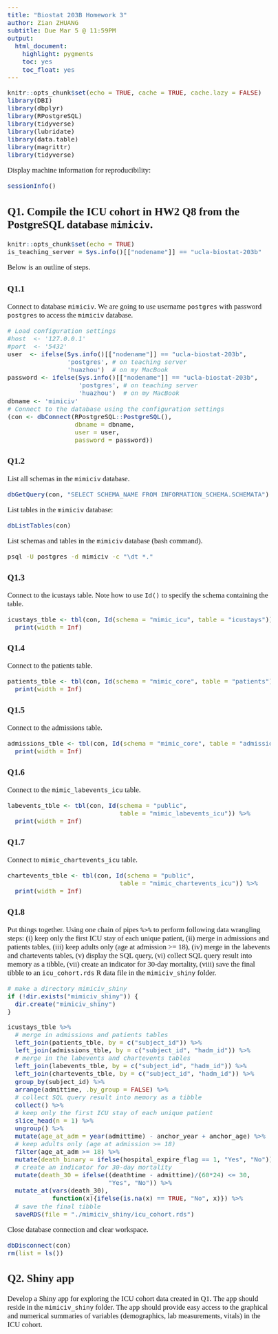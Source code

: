 ```yaml
---
title: "Biostat 203B Homework 3"
author: Zian ZHUANG
subtitle: Due Mar 5 @ 11:59PM
output:
  html_document:
    highlight: pygments
    toc: yes
    toc_float: yes
---
```


<!-- Setup -->
<style type="text/css">
body{ /* Normal  */
      font-size: 17px;
      font-family: "Times New Roman";
  }
h1,h2,h3,h4,h5,h6{
  font-family: "Times New Roman";
}
</style>
```r
knitr::opts_chunk$set(echo = TRUE, cache = TRUE, cache.lazy = FALSE)
library(DBI)
library(dbplyr)
library(RPostgreSQL)
library(tidyverse)
library(lubridate)
library(data.table)
library(magrittr)
library(tidyverse)
```
<!-- Begin writing -->

Display machine information for reproducibility:
```r
sessionInfo()
```

## Q1. Compile the ICU cohort in HW2 Q8 from the PostgreSQL database `mimiciv`. 
```r
knitr::opts_chunk$set(echo = TRUE)
is_teaching_server = Sys.info()[["nodename"]] == "ucla-biostat-203b"
```

Below is an outline of steps.

### Q1.1 
Connect to database `mimiciv`. We are going to use username `postgres` with password `postgres` to access the `mimiciv` database.
```r
# Load configuration settings
#host  <- '127.0.0.1'
#port  <- '5432'
user  <- ifelse(Sys.info()[["nodename"]] == "ucla-biostat-203b", 
                'postgres', # on teaching server
                'huazhou')  # on my MacBook
password <- ifelse(Sys.info()[["nodename"]] == "ucla-biostat-203b",
                   'postgres', # on teaching server
                   'huazhou')  # on my MacBook   
dbname <- 'mimiciv'
# Connect to the database using the configuration settings
(con <- dbConnect(RPostgreSQL::PostgreSQL(), 
                  dbname = dbname, 
                  user = user, 
                  password = password))
```

### Q1.2
List all schemas in the `mimiciv` database.
```r
dbGetQuery(con, "SELECT SCHEMA_NAME FROM INFORMATION_SCHEMA.SCHEMATA")
```

List tables in the `mimiciv` database:
```r
dbListTables(con)
```

List schemas and tables in the `mimiciv` database (bash command).
```bash
psql -U postgres -d mimiciv -c "\dt *."
```

### Q1.3
Connect to the icustays table. Note how to use `Id()` to specify the schema containing the table.
```r
icustays_tble <- tbl(con, Id(schema = "mimic_icu", table = "icustays")) %>%
  print(width = Inf)
```

### Q1.4
Connect to the patients table.
```r
patients_tble <- tbl(con, Id(schema = "mimic_core", table = "patients")) %>%
  print(width = Inf)
```

### Q1.5
Connect to the admissions table.
```r
admissions_tble <- tbl(con, Id(schema = "mimic_core", table = "admissions")) %>%
  print(width = Inf)
```

### Q1.6
Connect to the `mimic_labevents_icu` table.
```r
labevents_tble <- tbl(con, Id(schema = "public", 
                              table = "mimic_labevents_icu")) %>%
  print(width = Inf)
```

### Q1.7
Connect to `mimic_chartevents_icu` table.
```r
chartevents_tble <- tbl(con, Id(schema = "public", 
                              table = "mimic_chartevents_icu")) %>%
  print(width = Inf)
```

### Q1.8
Put things together. Using one chain of pipes `%>%` to perform following data wrangling steps: (i) keep only the first ICU stay of each unique patient, (ii) merge in admissions and patients tables, (iii) keep adults only (age at admission >= 18), (iv) merge in the labevents and chartevents tables, (v) display the SQL query, (vi) collect SQL query result into memory as a tibble, (vii) create an indicator for 30-day mortality, (viii) save the final tibble to an `icu_cohort.rds` R data file in the `mimiciv_shiny` folder.

```r
# make a directory mimiciv_shiny
if (!dir.exists("mimiciv_shiny")) {
  dir.create("mimiciv_shiny")
}
```

```r
icustays_tble %>%
  # merge in admissions and patients tables
  left_join(patients_tble, by = c("subject_id")) %>%
  left_join(admissions_tble, by = c("subject_id", "hadm_id")) %>%
  # merge in the labevents and chartevents tables
  left_join(labevents_tble, by = c("subject_id", "hadm_id")) %>%
  left_join(chartevents_tble, by = c("subject_id", "hadm_id")) %>% 
  group_by(subject_id) %>% 
  arrange(admittime, .by_group = FALSE) %>% 
  # collect SQL query result into memory as a tibble
  collect() %>% 
  # keep only the first ICU stay of each unique patient
  slice_head(n = 1) %>% 
  ungroup() %>% 
  mutate(age_at_adm = year(admittime) - anchor_year + anchor_age) %>%
  # keep adults only (age at admission >= 18)
  filter(age_at_adm >= 18) %>%
  mutate(death_binary = ifelse(hospital_expire_flag == 1, "Yes", "No")) %>%
  # create an indicator for 30-day mortality
  mutate(death_30 = ifelse((deathtime - admittime)/(60*24) <= 30,
                           "Yes", "No")) %>%
  mutate_at(vars(death_30), 
            function(x){ifelse(is.na(x) == TRUE, "No", x)}) %>% 
  # save the final tibble
  saveRDS(file = "./mimiciv_shiny/icu_cohort.rds")
```

Close database connection and clear workspace.
```r
dbDisconnect(con)
rm(list = ls())
```

## Q2. Shiny app

Develop a Shiny app for exploring the ICU cohort data created in Q1. The app should reside in the `mimiciv_shiny` folder. The app should provide easy access to the graphical and numerical summaries of variables (demographics, lab measurements, vitals) in the ICU cohort.

<div class="tocify-extend-page" data-unique="tocify-extend-page" style="height: 0;"></div>
